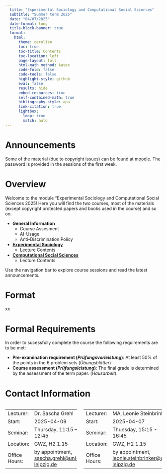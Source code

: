 ```yaml
---
  title: "Experimental Sociology and Computational Social Sciences"
  subtitle: "Summer term 2025"
  date: "04/07/2025"
  date-format: long
  title-block-banner: true
  format:
    html:
      theme: cerulian
      toc: true
      toc-title: Contents
      toc-location: left
      page-layout: full
      html-math method: katex
      code-fold: false
      code-tools: false
      highlight-style: github
      eval: false
      results: hide
      embed-resources: true
      self-contained-math: true
      bibliography-style: apa
      link-citation: true
      lightbox:
        loop: true
        match: auto
---
```


# Announcements

::: callout-note
Some of the material (due to copyright issues) can be found at [moodle](https://moodle2.uni-leipzig.de/course/view.php?id=53760){.external target="_blank"}. The password is provided in the sessions of the first week.
:::

# Overview

Welcome to the module "Experimental Sociology and Computational Social Sciences 2025! Here you will find the two courses, most of the materials (except copyright protected papers and books used in the course) and so on.

-   **General Information**
    -   Course Assesment
    -   AI-Usage
    -   Anti-Discrimination Policy
-   [**Experimental Sociology**](experimental-sociology/es_overview.html)
    -   Lecture Contents
-   [**Computational Social Sciences**](experimental-sociology/css_overview.html)
    -   Lecture Contents

Use the navigation bar to explore course sessions and read the latest announcements.

# Format

xx

# Formal Requirements

In order to sucessfully complete the course the following requirements are to be met:

-   **Pre-examination requirement (*Prüfungsvorleistung*)**: At least 50% of the points in the 6 problem sets (*Übungsblätter*)
-   **Course assessment (*Prüfungsleistung*)**: The final grade is determined by the assessment of the term paper. (*Hausarbeit*).

# Contact Information

::::::: columns
:::: column
::: {.callout-tip collapse="false" title="Experimental Sociology - Basic Information"}
|  |  |
|:---|:---|
| Lecturer: | Dr. Sascha Grehl |
| Start: | 2025-04-09 |
| Seminar: | Thursday, 11:15 – 12:45 |
| Location: | GWZ, H2 1.15 |
| Office Hours: | by appointment, [sascha.grehl\@uni-leipzig.de](mailto:sascha.grehl@uni-leipzig.de){.email} |
:::
::::

:::: column
::: {.callout-tip collapse="false" title="Computational Social Sciences - Basic Information"}
|  |  |
|:---|:---|
| Lecturer: | MA, Leonie Steinbrinker |
| Start: | 2025-04-07 |
| Seminar: | Thuesday, 15:15 - 16:45 |
| Location: | GWZ, H2 1.15 |
| Office Hours: | by appointment, [leonie.steinbrinker\@uni-leipzig.de](mailto:leonie.steinbrinker@uni-leipzig.de){.email} |
:::
::::
:::::::
